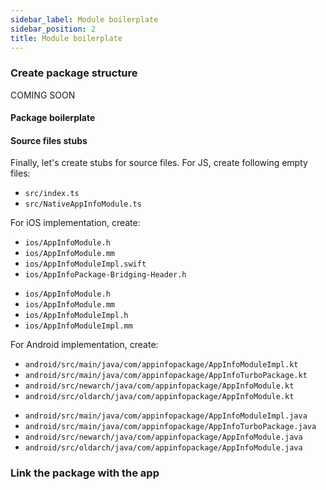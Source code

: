 ```yaml
---
sidebar_label: Module boilerplate
sidebar_position: 2
title: Module boilerplate
---
```




### Create package structure

<Tabs groupId="package_structure">
<TabItem value="auto" label="Automatic generation">

COMING SOON

</TabItem>
<TabItem value="manual" label="Manual walkthrough">

#### Package boilerplate

<PackageStructureBoilerplate
  isFabricComponent={false}
  packageName="app-info-package"
  packageNameUpperCamelCase="AppInfoPackage"
  packageNameLowercase="appinfopackage"
  packageNameUpperCase="APP_INFO_PACKAGE"
/>

#### Source files stubs

Finally, let's create stubs for source files. For JS, create following empty files:

- `src/index.ts`
- `src/NativeAppInfoModule.ts`

For iOS implementation, create:

<Tabs groupId="ios_lang">
<TabItem value="swift" label="ObjC++ & Swift">

- `ios/AppInfoModule.h`
- `ios/AppInfoModule.mm`
- `ios/AppInfoModuleImpl.swift`
- `ios/AppInfoPackage-Bridging-Header.h`

</TabItem>
<TabItem value="objc" label="ObjC++ only">

- `ios/AppInfoModule.h`
- `ios/AppInfoModule.mm`
- `ios/AppInfoModuleImpl.h`
- `ios/AppInfoModuleImpl.mm`

</TabItem>
</Tabs>

For Android implementation, create:

<Tabs groupId="android_lang">
<TabItem value="kotlin" label="Kotlin">

- `android/src/main/java/com/appinfopackage/AppInfoModuleImpl.kt`
- `android/src/main/java/com/appinfopackage/AppInfoTurboPackage.kt`
- `android/src/newarch/java/com/appinfopackage/AppInfoModule.kt`
- `android/src/oldarch/java/com/appinfopackage/AppInfoModule.kt`

</TabItem>
<TabItem value="java" label="Java">

- `android/src/main/java/com/appinfopackage/AppInfoModuleImpl.java`
- `android/src/main/java/com/appinfopackage/AppInfoTurboPackage.java`
- `android/src/newarch/java/com/appinfopackage/AppInfoModule.java`
- `android/src/oldarch/java/com/appinfopackage/AppInfoModule.java`

</TabItem>
</Tabs>

</TabItem>
</Tabs>

### Link the package with the app

<LinkPackage package="app-info-package" />
